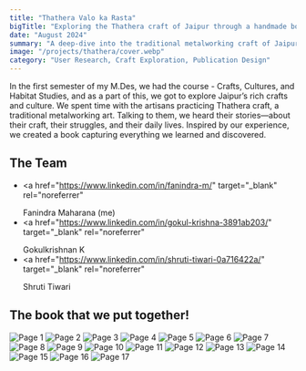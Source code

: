 ```yaml
---
title: "Thathera Valo ka Rasta"
bigTitle: "Exploring the Thathera craft of Jaipur through a handmade book"
date: "August 2024"
summary: "A deep-dive into the traditional metalworking craft of Jaipur’s Thathera community, culminating in a research-led, hand-designed publication."
image: "/projects/thathera/cover.webp"
category: "User Research, Craft Exploration, Publication Design"
---
```


In the first semester of my M.Des, we had the course - Crafts, Cultures, and Habitat Studies, and as a part of this, we got to explore Jaipur’s rich crafts and culture. We spent time with the artisans practicing Thathera craft, a traditional metalworking art. Talking to them, we heard their stories—about their craft, their struggles, and their daily lives. Inspired by our experience, we created a book capturing everything we learned and discovered.

## The Team

- <a
    href="https://www.linkedin.com/in/fanindra-m/"
    target="_blank"
    rel="noreferrer"
  >
    Fanindra Maharana (me)
  </a>
- <a
    href="https://www.linkedin.com/in/gokul-krishna-3891ab203/"
    target="_blank"
    rel="noreferrer"
  >
    Gokulkrishnan K
  </a>
- <a
    href="https://www.linkedin.com/in/shruti-tiwari-0a716422a/"
    target="_blank"
    rel="noreferrer"
  >
    Shruti Tiwari
  </a>

## The book that we put together!

<Image
  src="/projects/thathera/page1.webp"
  alt="Page 1"
  caption="Page 1"
  width={1600}
  height={900}
contained
size="lg"
/>
<Image
  src="/projects/thathera/page2.webp"
  alt="Page 2"
  caption="Page 2"
  width={1600}
  height={900}
contained
size="lg"
/>
<Image
  src="/projects/thathera/page3.webp"
  alt="Page 3"
  caption="Page 3"
  width={1600}
  height={900}
contained
size="lg"
/>
<Image
  src="/projects/thathera/page4.webp"
  alt="Page 4"
  caption="Page 4"
  width={1600}
  height={900}
contained
size="lg"
/>
<Image
  src="/projects/thathera/page5.webp"
  alt="Page 5"
  caption="Page 5"
  width={1600}
  height={900}
contained
size="lg"
/>
<Image
  src="/projects/thathera/page6.webp"
  alt="Page 6"
  caption="Page 6"
  width={1600}
  height={900}
contained
size="lg"
/>
<Image
  src="/projects/thathera/page7.webp"
  alt="Page 7"
  caption="Page 7"
  width={1600}
  height={900}
contained
size="lg"
/>
<Image
  src="/projects/thathera/page8.webp"
  alt="Page 8"
  caption="Page 8"
  width={1600}
  height={900}
contained
size="lg"
/>
<Image
  src="/projects/thathera/page9.webp"
  alt="Page 9"
  caption="Page 9"
  width={1600}
  height={900}
contained
size="lg"
/>
<Image
  src="/projects/thathera/page10.webp"
  alt="Page 10"
  caption="Page 10"
  width={1600}
  height={900}
contained
size="lg"
/>
<Image
  src="/projects/thathera/page11.webp"
  alt="Page 11"
  caption="Page 11"
  width={1600}
  height={900}
contained
size="lg"
/>
<Image
  src="/projects/thathera/page12.webp"
  alt="Page 12"
  caption="Page 12"
  width={1600}
  height={900}
contained
size="lg"
/>
<Image
  src="/projects/thathera/page13.webp"
  alt="Page 13"
  caption="Page 13"
  width={1600}
  height={900}
contained
size="lg"
/>
<Image
  src="/projects/thathera/page14.webp"
  alt="Page 14"
  caption="Page 14"
  width={1600}
  height={900}
contained
size="lg"
/>
<Image
  src="/projects/thathera/page15.webp"
  alt="Page 15"
  caption="Page 15"
  width={1600}
  height={900}
contained
size="lg"
/>
<Image
  src="/projects/thathera/page16.webp"
  alt="Page 16"
  caption="Page 16"
  width={1600}
  height={900}
contained
size="lg"
/>
<Image
  src="/projects/thathera/page17.webp"
  alt="Page 17"
  caption="Page 17"
  width={1600}
  height={900}
contained
size="lg"
/>
